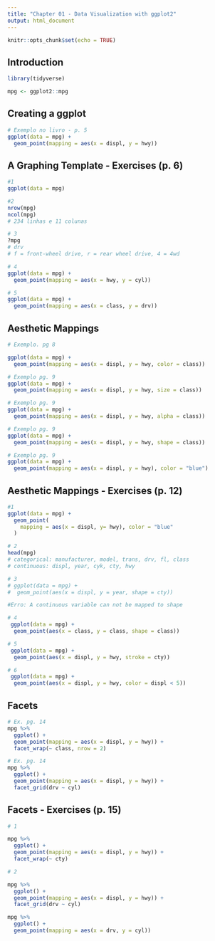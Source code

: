 ```yaml
---
title: "Chapter 01 - Data Visualization with ggplot2"
output: html_document
---
```


```r
knitr::opts_chunk$set(echo = TRUE)
```

## Introduction
```r
library(tidyverse)
```

```r
mpg <- ggplot2::mpg
```

## Creating a ggplot
```r
# Exemplo no livro - p. 5 
ggplot(data = mpg) +
  geom_point(mapping = aes(x = displ, y = hwy))
```

## A Graphing Template - Exercises (p. 6)

```r
#1
ggplot(data = mpg)
```
```r
#2 
nrow(mpg)
ncol(mpg)
# 234 linhas e 11 colunas
```

```r
# 3 
?mpg
# drv
# f = front-wheel drive, r = rear wheel drive, 4 = 4wd
```

```r
# 4
ggplot(data = mpg) +
  geom_point(mapping = aes(x = hwy, y = cyl))
```

```r
# 5
ggplot(data = mpg) +
  geom_point(mapping = aes(x = class, y = drv))
```

## Aesthetic Mappings
```r
# Exemplo. pg 8

ggplot(data = mpg) +
  geom_point(mapping = aes(x = displ, y = hwy, color = class))
```

```r
# Exemplo pg. 9
ggplot(data = mpg) +
  geom_point(mapping = aes(x = displ, y = hwy, size = class))
```


```r
# Exemplo pg. 9
ggplot(data = mpg) +
  geom_point(mapping = aes(x = displ, y = hwy, alpha = class))
```


```r
# Exemplo pg. 9
ggplot(data = mpg) +
  geom_point(mapping = aes(x = displ, y = hwy, shape = class))
```



```r
# Exemplo pg. 9
ggplot(data = mpg) +
  geom_point(mapping = aes(x = displ, y = hwy), color = "blue")
```


## Aesthetic Mappings - Exercises (p. 12)

```r
#1
ggplot(data = mpg) + 
  geom_point(
    mapping = aes(x = displ, y= hwy), color = "blue"
  )
```

```r
# 2
head(mpg)
# categorical: manufacturer, model, trans, drv, fl, class
# continuous: displ, year, cyk, cty, hwy
```
```r
# 3
# ggplot(data = mpg) +
#  geom_point(aes(x = displ, y = year, shape = cty))

#Erro: A continuous variable can not be mapped to shape
```

```r
# 4
 ggplot(data = mpg) +
  geom_point(aes(x = class, y = class, shape = class))

```

```r
# 5
 ggplot(data = mpg) +
  geom_point(aes(x = displ, y = hwy, stroke = cty))

```



```r
# 6
 ggplot(data = mpg) +
  geom_point(aes(x = displ, y = hwy, color = displ < 5))

```

## Facets

```r
# Ex. pg. 14
mpg %>% 
  ggplot() +
  geom_point(mapping = aes(x = displ, y = hwy)) +
  facet_wrap(~ class, nrow = 2)
```

```r
# Ex. pg. 14
mpg %>% 
  ggplot() +
  geom_point(mapping = aes(x = displ, y = hwy)) +
  facet_grid(drv ~ cyl)
```


## Facets - Exercises (p. 15)
```r
# 1

mpg %>% 
  ggplot() +
  geom_point(mapping = aes(x = displ, y = hwy)) +
  facet_wrap(~ cty)
```

```r
# 2

mpg %>% 
  ggplot() +
  geom_point(mapping = aes(x = displ, y = hwy)) +
  facet_grid(drv ~ cyl)

mpg %>% 
  ggplot() +
  geom_point(mapping = aes(x = drv, y = cyl)) 
```
